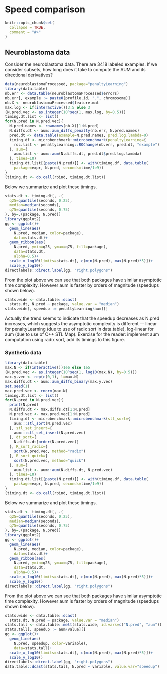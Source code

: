 <!--
%\VignetteEngine{knitr::knitr}
%\VignetteIndexEntry{Speed comparison}
-->

# Speed comparison

```r
knitr::opts_chunk$set(
  collapse = TRUE,
  comment = "#>"
)
```

## Neuroblastoma data

Consider the neuroblastoma data. There are 3418 labeled examples. If
we consider subsets, how long does it take to compute the AUM and its
directional derivatives?

```r
data(neuroblastomaProcessed, package="penaltyLearning")
library(data.table)
nb.err <- data.table(neuroblastomaProcessed$errors)
nb.err[, example := paste0(profile.id, ".", chromosome)]
nb.X <- neuroblastomaProcessed$feature.mat
max.log <- if(interactive())3.5 else 3
(N.pred.vec <- as.integer(10^seq(1, max.log, by=0.5)))
timing.dt.list <- list()
for(N.pred in N.pred.vec){
  N.pred.names <- rownames(nb.X)[1:N.pred]
  N.diffs.dt <- aum::aum_diffs_penalty(nb.err, N.pred.names)
  pred.dt <- data.table(example=N.pred.names, pred.log.lambda=0)
  timing.df <- microbenchmark::microbenchmark(penaltyLearning={
    roc.list <- penaltyLearning::ROChange(nb.err, pred.dt, "example")
  }, aum={
    aum.list <- aum::aum(N.diffs.dt, pred.dt$pred.log.lambda)
  }, times=10)
  timing.dt.list[[paste(N.pred)]] <- with(timing.df, data.table(
    package=expr, N.pred, seconds=time/1e9))
}
(timing.dt <- do.call(rbind, timing.dt.list))

```

Below we summarize and plot these timings.

```r
stats.dt <- timing.dt[, .(
  q25=quantile(seconds, 0.25),
  median=median(seconds),
  q75=quantile(seconds, 0.75)
), by=.(package, N.pred)]
library(ggplot2)
gg <- ggplot()+
  geom_line(aes(
    N.pred, median, color=package),
    data=stats.dt)+
  geom_ribbon(aes(
    N.pred, ymin=q25, ymax=q75, fill=package),
    data=stats.dt,
    alpha=0.5)+
  scale_x_log10(limits=stats.dt[, c(min(N.pred), max(N.pred)*5)])+
  scale_y_log10()
directlabels::direct.label(gg, "right.polygons")

```

From the plot above we can see that both packages have similar
asymptotic time complexity. However aum is faster by
orders of magnitude (speedups shown below).

```r
stats.wide <- data.table::dcast(
  stats.dt, N.pred ~ package, value.var = "median")
stats.wide[, speedup := penaltyLearning/aum][]
```

Actually the trend seems to indicate that the speedup decreases as
N.pred increases, which suggests the asymptotic complexity is
different --- linear for penaltyLearning (due to use of radix sort in
data.table), log-linear for aum (due to use of C++ STL Map). Exercise
for the reader: implement aum computation using radix sort, add its
timings to this figure.


### Synthetic data

```r
library(data.table)
max.N <- if(interactive())1e6 else 1e5
(N.pred.vec <- as.integer(10^seq(1, log10(max.N), by=0.5)))
max.y.vec <- rep(c(0,1), l=max.N)
max.diffs.dt <- aum::aum_diffs_binary(max.y.vec)
set.seed(1)
max.pred.vec <- rnorm(max.N)
timing.dt.list <- list()
for(N.pred in N.pred.vec){
  print(N.pred)
  N.diffs.dt <- max.diffs.dt[1:N.pred]
  N.pred.vec <- max.pred.vec[1:N.pred]
  timing.df <- microbenchmark::microbenchmark(stl_sort={
    aum:::stl_sort(N.pred.vec)
  }, stl_set_insert={
    aum:::stl_set_insert(N.pred.vec)
  }, dt_sort={
    N.diffs.dt[order(N.pred.vec)]
  }, R_sort_radix={
    sort(N.pred.vec, method="radix")
  }, R_sort_quick={
    sort(N.pred.vec, method="quick")
  }, aum={
    aum.list <- aum::aum(N.diffs.dt, N.pred.vec)
  }, times=10)
  timing.dt.list[[paste(N.pred)]] <- with(timing.df, data.table(
    package=expr, N.pred, seconds=time/1e9))
}
(timing.dt <- do.call(rbind, timing.dt.list))

```

Below we summarize and plot these timings.

```r
stats.dt <- timing.dt[, .(
  q25=quantile(seconds, 0.25),
  median=median(seconds),
  q75=quantile(seconds, 0.75)
), by=.(package, N.pred)]
library(ggplot2)
gg <- ggplot()+
  geom_line(aes(
    N.pred, median, color=package),
    data=stats.dt)+
  geom_ribbon(aes(
    N.pred, ymin=q25, ymax=q75, fill=package),
    data=stats.dt,
    alpha=0.5)+
  scale_x_log10(limits=stats.dt[, c(min(N.pred), max(N.pred)*5)])+
  scale_y_log10()
directlabels::direct.label(gg, "right.polygons")

```

From the plot above we can see that both packages have similar
asymptotic time complexity. However aum is faster by
orders of magnitude (speedups shown below).

```r
stats.wide <- data.table::dcast(
  stats.dt, N.pred ~ package, value.var = "median")
stats.tall <- data.table::melt(stats.wide, id.vars=c("N.pred", "aum"))
stats.tall[, speedup := aum/value][]
gg <- ggplot()+
  geom_line(aes(
    N.pred, speedup, color=variable),
    data=stats.tall)+
  scale_x_log10(limits=stats.dt[, c(min(N.pred), max(N.pred)*5)])+
  scale_y_log10()
directlabels::direct.label(gg, "right.polygons")
data.table::dcast(stats.tall, N.pred ~ variable, value.var="speedup")

```

